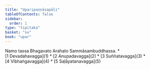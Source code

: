 ```yaml
---
title: "Uparipaṇṇāsapāḷi"
tableOfContents: false
sidebar:
  order: 1
type: "tipitaka"
basket: "su"
book: "upar"
---
```


<Paragraph number="1" type="center" book="upar">
Namo tassa Bhagavato Arahato Sammāsambuddhassa.

</Paragraph>

<TableOfContents book="upar">
* [1 Devadahavagga](1)
* [2 Anupadavagga](2)
* [3 Suññatavagga](3)
* [4 Vibhaṅgavagga](4)
* [5 Saḷāyatanavagga](5)
</TableOfContents>
